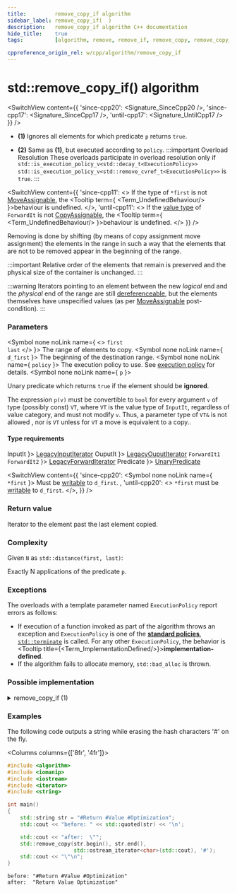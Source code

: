```yaml
---
title:         remove_copy_if algorithm
sidebar_label: remove_copy_if(  )
description:   remove_copy_if algorithm C++ documentation
hide_title:    true
tags:          [algorithm, remove, remove_if, remove_copy, remove_copy_if, erase, delete]

cppreference_origin_rel: w/cpp/algorithm/remove_copy_if
---
```



<!-- Terms -->


<!----------------- Codes ---------------------->


# std::remove_copy_if() algorithm

<SwitchView content={{
  'since-cpp20': <Signature_SinceCpp20 />,
  'since-cpp17': <Signature_SinceCpp17 />,
  'until-cpp17': <Signature_UntilCpp17 />
}} />

- **(1)** Ignores all elements for which predicate `p` returns `true`.

- **(2)** Same as **(1)**, but executed according to `policy`.
	:::important Overload Resolution
	These overloads participate in overload resolution only if
	<Until v='cpp20'> <code>std::is_execution_policy_v&lt;std::decay_t&lt;ExecutionPolicy&gt;&gt;</code> </Until> <Since v='cpp20'> <code>std::is_execution_policy_v&lt;std::remove_cvref_t&lt;ExecutionPolicy&gt;&gt;</code> </Since> is <code>true</code>.
	:::

<SwitchView content={{
  'since-cpp11': <>
    If the type of <code>*first</code> is not <a href="/docs/named_req/MoveAssignable">MoveAssignable</a>, the <Tooltip term={ <Term_UndefinedBehaviour/> }>behaviour is undefined</Tooltip>.
  </>,
  'until-cpp11': <>
    If the <a href="#">value type</a> of <code>ForwardIt</code> is not <a href="/docs/named_req/CopyAssignable">CopyAssignable</a>, the <Tooltip term={ <Term_UndefinedBehaviour/> }>behaviour is undefined</Tooltip>.
  </>
}} />

Removing is done by shifting (by means of <Until v='cpp11'>copy assignment</Until> <Since v='cpp11'>move assignment</Since>) the elements in the range in such a way that the elements that are not to be removed appear in the beginning of the range.

:::important
Relative order of the elements that remain is preserved and the physical size of the container is unchanged.
:::

:::warning
Iterators pointing to an element between the new *logical* end and the *physical* end of the range are still <a href="#">dereferenceable</a>, <Since v='cpp11'>but the elements themselves have unspecified values (as per <a href="/docs/named_req/MoveAssignable">MoveAssignable</a> post-condition).</Since>
:::

### Parameters

<SymbolTable>

  <Symbol none noLink name={ <> <code>first</code> <br/> <code>last</code> </> }>
    The range of elements to copy.
  </Symbol>
  <Symbol none noLink name={ <code>d_first</code> }>
    The beginning of the destination range.
  </Symbol>
  <Symbol none noLink name={ <code>policy</code> }>
    The execution policy to use. See <a href="#">execution policy</a> for details.
  </Symbol>
  <Symbol none noLink name={ <code>p</code> }>

Unary predicate which returns `true` if the element should be **ignored**.

The expression `p(v)` must be convertible to `bool` for every argument `v` of type (possibly const) `VT`, where `VT` is the value type of `InputIt`, regardless of value category, and must not modify `v`. Thus, a parameter type of `VT&` is not allowed <Since v='cpp11'>, nor is <code>VT</code> unless for <code>VT</code> a move is equivalent to a copy.</Since>.


  </Symbol>

</SymbolTable>

#### Type requirements

<SymbolTable>
  <Symbol none noLink name={ <code>InputIt</code> }>
    <a href="/docs/named_req/LegacyInputIterator">LegacyInputIterator</a>
  </Symbol>
  <Symbol none noLink name={ <code>OuputIt</code> }>
    <a href="/docs/named_req/LegacyOuputIterator">LegacyOuputIterator</a>
  </Symbol>
  <Symbol none noLink name={ <> <code>ForwardIt1</code> <br/> <code>ForwardIt2</code> </> }>
    <a href="/docs/named_req/LegacyForwardIterator">LegacyForwardIterator</a>
  </Symbol>
  <Symbol none noLink name={  <code>Predicate</code> }>
    <a href="/docs/named_req/UnaryPredicate">UnaryPredicate</a>
  </Symbol>
</SymbolTable>

<SwitchView content={{
  'since-cpp20': <SymbolTable>
    <Symbol none noLink name={ <code>*first</code> }>
      Must be <a href="#">writable</a> to <code>d_first</code>.
    </Symbol>
  </SymbolTable>,
  'until-cpp20': <>
    <code>*first</code> must be <a href="#">writable</a> to <code>d_first</code>.
  </>,
}} />

### Return value

Iterator to the element past the last element copied.

### Complexity

Given `N` as `std::distance(first, last)`:

Exactly N applications of the predicate `p`.

### Exceptions

The overloads with a template parameter named `ExecutionPolicy` report errors as follows:
- If execution of a function invoked as part of the algorithm throws an exception and `ExecutionPolicy` is one of the [**standard policies**](#), [`std::terminate`](#) is called.
	For any other `ExecutionPolicy`, the behavior is <Tooltip title={<Term_ImplementationDefined/>}>**implementation-defined**</Tooltip>.
- If the algorithm fails to allocate memory, `std::bad_alloc` is thrown.

### Possible implementation

<details>
<summary>remove_copy_if (1)</summary>

```cpp
template<class InputIt, class OutputIt, class UnaryPredicate>
OutputIt remove_copy_if(InputIt first, InputIt last, OutputIt d_first, UnaryPredicate p)
{
    for (; first != last; ++first)
        if (!p(*first))
            *d_first++ = *first;
    return d_first;
}
```

</details>

### Examples

The following code outputs a string while erasing the hash characters '#' on the fly.

<Columns columns={['8fr', '4fr']}>
<div>

```cpp title='Main.cpp' showLineNumbers
#include <algorithm>
#include <iomanip>
#include <iostream>
#include <iterator>
#include <string>

int main()
{
    std::string str = "#Return #Value #Optimization";
    std::cout << "before: " << std::quoted(str) << '\n';

    std::cout << "after:  \"";
    std::remove_copy(str.begin(), str.end(),
                     std::ostream_iterator<char>(std::cout), '#');
    std::cout << "\"\n";
}
```

</div>
<div>

```plaintext title="Output"
before: "#Return #Value #Optimization"
after:  "Return Value Optimization"
```

</div>
</Columns>
